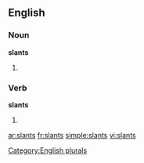 
==English==

===Noun===
'''slants'''

# {{plural of |[[slant]]}}

===Verb===
'''slants'''

# {{third-person singular of|[[slant]]}}

[[Category:English plurals]]

[[ar:slants]]
[[fr:slants]]
[[simple:slants]]
[[vi:slants]]